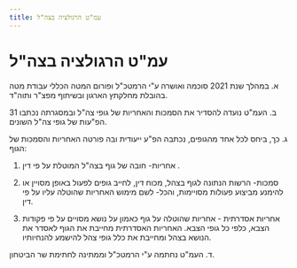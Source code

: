 ```yaml
---
title: עמ"ט הרגולציה בצה"ל
---
```


# עמ"ט הרגולציה בצה"ל

א.	במהלך שנת 2021 סוכמה ואושרה ע"י הרמטכ"ל ופורום המטה הכללי עבודת מטה בהובלת מחלקתץ הארגון ובשיתוף מפצ"ר ותוה"ד. 

ב.	העמ"ט נועדה להסדיר את הסמכות והאחריות של גופי צה"ל ובמסגרתה נכתבו 31 הפ"עות של גופי צה"ל השונים. 

ג.	כך, ביחס לכל אחד מהגופים, נכתבה הפ"ע ייעודית ובה פורטה האחריות והסמכות של הגוף: 

   1) אחריות- חובה של גוף בצה"ל המוטלת על פי דין . 

   2) סמכות- הרשות הנתונה לגוף בצהל, מכוח דין, לחייב גופים לפעול באופן מסויין או להימנע מביצוע פעולות מסויימות, והכל- לשם מימוש האחריות  שהוטלה עליו על פי דין. 

   3) אחריות אסדרתית - אחריות שהוטלה על גוף כאמון על נושא מסויים על פי פקודות הצבא, כלפי כל גופי הצבא. האחריות האסדרתית מחייבת את הגוף לאסדר את הנושא בצהל ומחייבת את כלל גופי צהל להישמע להנחיותיו. 

ד.	העמ"ט נחתמה ע"י הרמטכ"ל וממתינה לחתימת שר הביטחון. 
